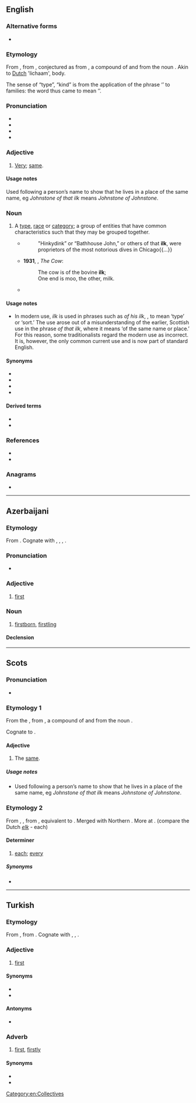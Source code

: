 ==English==
{{was wotd|2006|June|8}}

===Alternative forms===
* {{l|en|ilke}}

===Etymology===
From {{der|en|enm|ilke}}, from {{der|en|ang|ilca|}}, conjectured as from {{der|en|gem-pro|*ilīkaz}}, a compound of {{m|gem-pro|*iz}} and {{m|gem-pro|*-līkaz}} from the noun {{m|gem-pro|*līką||body}}. Akin to [[Dutch]] 'lichaam', body.

The sense of “type”, “kind” is from the application of the phrase ‘{{m|en|of that ilk}}’ to families: the word thus came to mean ‘{{m|en|family}}’.

===Pronunciation===
* {{IPA|en|/ɪlk/}}
* {{audio|en|en-us-ilk.ogg|Audio (US)}}
* {{audio|en|en-au-ilk.ogg|Audio (AU)}}
* {{rhymes|en|ɪlk}}

===Adjective===
{{en-adj|-}}

# {{lb|en|Scotland|and|Northern England}} [[very|Very]]; [[same]].
#: {{rfquotek|en|Spenser}}

====Usage notes====
Used following a person’s name to show that he lives in a place of the same name, eg ''Johnstone of that ilk'' means ''Johnstone of Johnstone''.

===Noun===
{{en-noun}}

# A [[type]], [[race]] or [[category]]; a group of entities that have common characteristics such that they may be grouped together.
#* {{RQ:Sinclair Jungle|25}}
#*: "Hinkydink” or “Bathhouse John,” or others of that '''ilk''', were proprietors of the most notorious dives in Chicago{{...}}
#* '''1931''', {{w|Ogden Nash}}, ''The Cow'':
#*: The cow is of the bovine '''ilk''';
#*: One end is moo, the other, milk.
#* {{quote-journal|en|author=Robbie Collin|title=Grimsby review: ' Sacha Baron Cohen's vital, venomous action movie'|work={{w|The Daily Telegraph}} (London)|date=23 February 2016|passage=On the surface, the film is a globe-trotting gross-out caper in which Nobby, who's from a hellish version of the titular Lincolnshire town ("twinned with Chernobyl"), is reunited with his long-lost brother Sebastian (Mark Strong), who has become a spy for the British secret services. That makes him a servant of the '''powers-that-be''' that have no time for Nobby and his scrounging '''ilk'''. }}

====Usage notes====
* In modern use, ''ilk'' is used in phrases such as ''of his ilk'', {{m|en|of that ilk}}, to mean ‘type’ or ‘sort.’ The use arose out of a misunderstanding of the earlier, Scottish use in the phrase ''of that ilk'', where it means ‘of the same name or place.’ For this reason, some traditionalists regard the modern use as incorrect. It is, however, the only common current use and is now part of standard English.

====Synonyms====
* {{l|en|kind}}
* {{l|en|likes}}
* {{l|en|sort}}
* {{l|en|type}}

====Derived terms====
* {{l|en|of that ilk}}
* {{l|en|thilk}}

===References===
* {{R:NOAD 2005}}
* {{R:Online Etymology Dictionary}}

===Anagrams===
* {{anagrams|en|a=ikl|Kil}}

[[Category:en:Collectives]]

----

==Azerbaijani==

===Etymology===
From {{inh|az|trk-pro|*il(i)k|t=before; early; first}}. Cognate with {{cog|otk|𐰃𐰠𐰚|tr=ilk|t=first}}, {{cog|xqa|اِلْكْ|tr=ilk|t=first, firstly}}, {{cog|tr|ilk}}, {{cog|cv|ӗлӗк|t=before, in old times; ago}}.

===Pronunciation===
* {{IPA|az|[ilk]}}

===Adjective===
{{head|az|adjective}}

# [[first]]
#: {{uxi|az|'''ilk''' sevgi/məhəbbət|'''first''' love}}

===Noun===
{{az-noun|i|lər}}

# [[firstborn]], [[firstling]]

====Declension====
{{az-latin-noun-decl|c|i}}

----

==Scots==

===Pronunciation===
* {{IPA|sco|/ɪlk/}}

===Etymology 1===
From the {{der|sco|ang|īlca}}, from {{der|sco|gem-pro|*ilīkaz}}, a compound of {{m|gem-pro|*iz}} and {{m|gem-pro|*-līkaz}} from the noun {{m|gem-pro|*līką||body}}.

Cognate to {{cog|en|ilk}}.

====Adjective====
{{sco-adj|-}}

# The [[same]].

=====Usage notes=====
* Used following a person’s name to show that he lives in a place of the same name, eg ''Johnstone of that ilk'' means ''Johnstone of Johnstone''.

===Etymology 2===
From {{der|sco|enm|ylk}}, {{m|enm|iwilk}}, from {{der|sco|ang|ġehwylc||each, every}}, equivalent to {{prefix|sco|y|which}}. Merged with Northern {{der|sco|ang|ylc||each}}. More at {{l|en|each}}. (compare the Dutch ''[[elk]]'' - each)

====Determiner====
{{sco-det}}

# {{lb|sco|archaic|of two or more}} [[each|each]]; [[every]]

=====Synonyms=====
* {{l|sco|ilka}}

----

==Turkish==

===Etymology===
From {{inh|tr|ota|الك|tr=ilk|t=first, firstly, in the first place}}, from {{inh|tr|trk-pro|*ilk|t=first}}. Cognate with {{cog|otk|𐰃𐰠𐰚|tr=ilk|t=first}}, {{cog|xqa|اِلْكْ|tr=ilk|t=first, firstly}}, {{cog|ba|элек|t=before, earlier, ago}}.

===Adjective===
{{head|tr|adjective}}

# [[first]]

====Synonyms====
* {{l|tr|birinci}}
* {{l|tr|baştaki}}

====Antonyms====
* {{l|tr|son}}

===Adverb===
{{head|tr|adjective}}

# [[first]], [[firstly]]

====Synonyms====
* {{l|tr|önce}}
* {{l|tr|ilkin}}